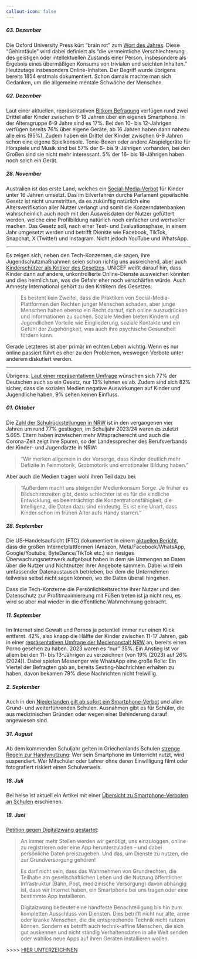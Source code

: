 ---
callout-icon: false
---

::: nentry
##### 03. Dezember {#sec-241203}

Die Oxford University Press kürt "brain rot" zum [Wort des Jahres](https://corp.oup.com/news/brain-rot-named-oxford-word-of-the-year-2024/). Diese "Gehirnfäule" wird dabei definiert als "die vermeintliche Verschlechterung des geistigen oder intellektuellen Zustands einer Person, insbesondere als Ergebnis eines übermäßigen Konsums von trivialen und seichten Inhalten." Heutzutage insbesonders Online-Inhalten. Der Begriff wurde übrigens bereits 1854 erstmals dokumentiert. Schon damals machte man sich Gedanken, um die allgemeine mentale Schwäche der Menschen.
:::

::: nentry
##### 02. Dezember {#sec-241202}

Laut einer aktuellen, repräsentativen [Bitkom Befragung](https://www.bitkom.org/Presse/Presseinformation/Ab-10-Jahren-haben-meisten-Kinder-eigenes-Smartphone) verfügen rund zwei Drittel aller Kinder zwischen 6-18 Jahren über ein eigenes Smartphone. In der Altersgruppe 6-9 Jahre sind es 17%. Bei den 10- bis 12-Jährigen verfügen bereits 76% über eigene Geräte, ab 16 Jahren haben dann nahezu alle eins (95%). Zudem haben ein Drittel der Kinder zwischen 6-9 Jahren schon eine eigene Spielkonsole. Tonie-Boxen oder andere Abspielgeräte für Hörspiele und Musik sind bei 57% der 6- bis 9-Jährigen vorhanden, bei den Großen sind sie nicht mehr interessant. 5% der 16- bis 18-Jährigen haben noch solch ein Gerät.
:::

::: nentry
##### 28. November {#sec-241128}

Australien ist das erste Land, welches ein [Social-Media-Verbot](https://www.heise.de/news/Im-Eilverfahren-beschlossen-Australien-bekommt-Social-Media-Verbot-fuer-Kinder-10180465.html) für Kinder unter 16 Jahren umsetzt. Das im Eilverfahren durchs Parlament gepeitschte Gesetz ist nicht unumstritten, da es zukünftig natürlich eine Altersverifikation aller Nutzer verlangt und somit die Konzerndatenbanken wahrscheinlich auch noch mit den Ausweisdaten der Nutzer gefüttert werden, welche eine Profilbildung natürlich noch einfacher und wertvoller machen. Das Gesetz soll, nach einer Test- und Evaluationsphase, in einem Jahr umgesetzt werden und betrifft Dienste wie Facebook, TikTok, Snapchat, X (Twitter) und Instagram. Nicht jedoch YouTube und WhatsApp.

------------------------------------------------------------------------

Es zeigen sich, neben den Tech-Konzernen, die sagen, ihre Jugendschutzmaßnahmen seien schon richtig uns ausreichend, aber auch [Kinderschützer als Kritiker des Gesetzes](https://www.heise.de/news/Australien-verbannt-Kinder-von-Social-Media-wie-sinnvoll-ist-das-10183752.html). UNICEF weißt darauf hin, dass Kinder dann auf andere, unkontrollierte Online-Dienste ausweichen könnten und dies heimlich tun, was die Gefahr eher noch verschärfen würde. Auch Amnesty International gehört zu den Kritikern des Gesetzes:

> Es besteht kein Zweifel, dass die Praktiken von Social-Media-Plattformen den Rechten junger Menschen schaden, aber junge Menschen haben ebenso ein Recht darauf, sich online auszudrücken und Informationen zu suchen. Soziale Medien bieten Kindern und Jugendlichen Vorteile wie Eingliederung, soziale Kontakte und ein Gefühl der Zugehörigkeit, was auch ihre psychische Gesundheit fördern kann.

Gerade Letzteres ist aber primär im echten Leben wichtig. Wenn es nur online passiert führt es eher zu den Problemen, weswegen Verbote unter anderem diskutiert werden.

------------------------------------------------------------------------

Übrigens: [Laut einer repräsentativen Umfrage](https://www.spiegel.de/netzwelt/australien-deutsche-mehrheit-befuerwortet-radikales-social-media-verbot-fuer-kinder-und-jugendliche-a-e13bde55-9e92-4ecc-9ecd-bbc325c829e2) wünschen sich 77% der Deutschen auch so ein Gesetz, nur 13% lehnen es ab. Zudem sind sich 82% sicher, dass die sozialen Medien negative Auswirkungen auf Kinder und Jugendliche haben, 9% sehen keinen Einfluss.
:::

::: nentry
##### 01. Oktober {#sec-241001}

Die [Zahl der Schulrückstellungen in NRW](https://www.msn.com/de-de/nachrichten/other/einschulungen-in-nrw-zahl-der-zur%C3%BCckstellungen-enorm-gestiegen/ar-AA1r4sVJ) ist in den vergangenen vier Jahren um rund 77% gestiegen, im Schuljahr 2023/24 waren es zuletzt 5.695. Eltern haben inzwischen mehr Mitspracherecht und auch die Corona-Zeit zeigt ihre Spuren, so der Landessprecher des Berufsverbands der Kinder- und Jugendärzte in NRW:

> "Wir merken allgemein in der Vorsorge, dass Kinder deutlich mehr Defizite in Feinmotorik, Grobmotorik und emotionaler Bildung haben."

Aber auch die Medien tragen wohl ihren Teil dazu bei:

> "Außerdem macht uns steigender Medienkonsum Sorge. Je früher es Bildschirmzeiten gibt, desto schlechter ist es für die kindliche Entwicklung, es beeinträchtigt die Konzentrationsfähigkeit, die Intelligenz, die Daten dazu sind eindeutig. Es ist eine Unart, dass Kinder schon im frühen Alter aufs Handy starren."
:::

::: nentry
##### 28. September {#sec-240928}

Die US-Handelsaufsicht (FTC) dokumentiert in einem [aktuellen Bericht](https://www.ftc.gov/reports/look-behind-screens-examining-data-practices-social-media-video-streaming-services), dass die großen Internetplattformen (Amazon, Meta/Facebook/WhatsApp, Google/Youtube, ByteDance/TikTok etc.) ein riesiges Überwachungsnetzwerk aufgebaut haben in dem sie Unmengen an Daten über die Nutzer und Nichtnutzer ihrer Angebote sammeln. Dabei wird ein umfassender Datenaustausch betrieben, bei dem die Unternehmen teilweise selbst nicht sagen können, wo die Daten überall hingehen.

Dass die Tech-Konzerne die Persönlichkeitsrechte ihrer Nutzer und den Datenschutz zur Profitmaximiereung mit Füßen treten ist ja nicht neu, es wird so aber mal wieder in die öffentliche Wahrnehmung gebracht.
:::

::: nentry
##### 11. September {#sec-240911}

Im Internet sind Gewalt und Pornos ja potentiell immer nur einen Klick entfernt. 42%, also knapp die Hälfte der Kinder zwischen 11-17 Jahren, gab in einer [repräsentativen Umfrage der Medienanstalt NRW](https://www.medienanstalt-nrw.de/presse/pressemitteilungen/pressemitteilungen-2024/default-a455c6a6ed/default-8ae3153c8164758c99b5658207373c89-2/klar-haben-wir-schon-einen-porno-gesehen.html) an, bereits einen Porno gesehen zu haben. 2023 waren es "nur" 35%. Ein Anstieg ist vor allem bei den 11- bis 13-Jährigen zu verzeichnen (von 19% (2023) auf 26% (2024)). Dabei spielen Messenger wie WhatsApp eine große Rolle: Ein Viertel der Befragten gab an, bereits Sexting-Nachrichten erhalten zu haben, davon bekamen 79% diese Nachrichten nicht freiwillig.
:::

::: nentry
##### 2. September {#sec-240902}

Auch in den [Niederlanden gilt ab sofort ein Smartphone-Verbot](https://www.heise.de/news/Handyverbot-an-niederlaendischen-Schulen-gestartet-9854301.html) und allen Grund- und weiterführenden Schulen. Ausnahmen gibt es für Schüler, die aus medizinischen Gründen oder wegen einer Behinderung darauf angewiesen sind.
:::

::: nentry
##### 31. August {#sec-240831}

Ab dem kommenden Schuljahr gelten in Griechenlands Schulen [strenge Regeln zur Handynutzung](https://www.heise.de/news/Griechenland-verbietet-Mobiltelefone-waehrend-des-Schulunterrichts-9853368.html): Wer sein Smartphone im Unterricht nutzt, wird suspendiert. Wer Mitschüler oder Lehrer ohne deren Einwilligung filmt oder fotografiert riskiert einen Schulverweis.
:::

::: nentry
##### 16. Juli {#sec-240716}

Bei heise ist aktuell ein Artikel mit einer [Übersicht zu Smartphone-Verboten an Schulen](https://www.heise.de/news/Immer-mehr-Laender-verbieten-Smartphones-an-Schulen-9801553.html) erschienen.
:::

::: nentry
##### 18. Juni {#sec-240618}

[Petition gegen Digitalzwang gestartet](https://digitalcourage.de/blog/2024/petition-fuer-recht-auf-ein-leben-ohne-digitalzwang-gestartet):

> An immer mehr Stellen werden wir genötigt, uns einzuloggen, online zu registrieren oder eine App herunterzuladen – und dabei persönliche Daten preiszugeben. Und das, um Dienste zu nutzen, die zur Grundversorgung gehören!
>
> Es darf nicht sein, dass das Wahrnehmen von Grundrechten, die Teilhabe am gesellschaftlichen Leben und die Nutzung öffentlicher Infrastruktur (Bahn, Post, medizinische Versorgung) davon abhängig ist, dass wir Internet haben, ein Smartphone bei uns tragen oder eine bestimmte App installieren.
>
> Digitalzwang bedeutet eine handfeste Benachteiligung bis hin zum kompletten Ausschluss von Diensten. Dies betrifft nicht nur alte, arme oder kranke Menschen, die die entsprechende Technik nicht nutzen können. Sondern es betrifft auch technik-affine Menschen, die sich gut auskennen und nicht ständig Verhaltensdaten in alle Welt senden oder wahllos neue Apps auf ihren Geräten installieren wollen.

\>\>\>\> [HIER UNTERZEICHNEN](https://digitalcourage.de/recht-auf-leben-ohne-digitalzwang)
:::
